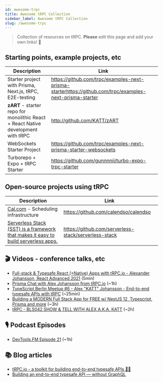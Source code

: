 ```yaml
---
id: awesome-trpc
title: Awesome tRPC Collection
sidebar_label: Awesome tRPC Collection
slug: /awesome-trpc
---
```


> Collection of resources on tRPC. **Please** edit this page and add your own links! 🙏

## Starting points, example projects, etc

| Description                                                                       | Link                                                                                                     |
| --------------------------------------------------------------------------------- | -------------------------------------------------------------------------------------------------------- |
| Starter project with Prisma, Next.js, tRPC, E2E-testing                           | https://github.com/trpc/examples-next-prisma-starterhttps://github.com/trpc/examples-next-prisma-starter |
| **zART** - starter repo for monolithic React + React Native development with tRPC | http://github.com/KATT/zART                                                                              |
| WebSockets Starter Project                                                        | https://github.com/trpc/examples-next-prisma-starter-websockets                                          |
| Turborepo + Expo + tRPC Starter                                                   | https://github.com/gunnnnii/turbo-expo-trpc-starter                                                      |

## Open-source projects using tRPC

| Description                                                                                           | Link                                                 |
| ----------------------------------------------------------------------------------------------------- | ---------------------------------------------------- |
| [Cal.com](https://cal.com) - Scheduling infrastructure                                                | https://github.com/calendso/calendso                 |
| [Serverless Stack (SST) is a framework that makes it easy to build serverless apps.](https://cal.com) | https://github.com/serverless-stack/serverless-stack |

## 🎬 Videos - conference talks, etc

- [Full-stack & Typesafe React (+Native) Apps with tRPC.io - Alexander Johansson, React Advanced 2021](https://www.youtube.com/watch?v=sufCfu6c3yo) (5min)
- [Prisma Chat with Alex Johansson from tRPC.io](https://www.youtube.com/watch?v=-_GZJ3xwYOw) (~1h)
- [TypeScript Berlin Meetup #6 - Alex "KATT" Johansson - End-to-end typesafe APIs with tRPC](https://www.youtube.com/watch?v=qBXrwFsFK1Q) (~25min)
- [Building a MODERN Full Stack App for FREE w/ NextJS 12, Typescript, Prisma and more](https://www.youtube.com/watch?v=PKy2lYEnhgs) (~3h)
- [tRPC - BLS042 SHOW & TELL WITH ALEX A.K.A. KATT](https://www.youtube.com/watch?v=oM-0bA4m0hQ) (~2h)

## 🎙 Podcast Episodes

- [DevTools.FM Episode 21](https://devtools.fm/episode/21) (~1h)

## 📚 Blog articles

- [tRPC.io - a toolkit for building end-to-end typesafe APIs 🧙‍♂️](https://dev.to/katt/trpc-io-a-toolkit-for-building-end-to-end-typesafe-apis-1468)
- [Building an end-to-end typesafe API — without GraphQL](https://colinhacks.com/essays/painless-typesafety)
